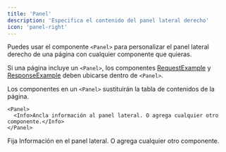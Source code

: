```yaml
---
title: 'Panel'
description: 'Especifica el contenido del panel lateral derecho'
icon: 'panel-right'
---
```


Puedes usar el componente `<Panel>` para personalizar el panel lateral derecho de una página con cualquier componente que quieras.

Si una página incluye un `<Panel>`, los componentes [RequestExample](/es/components/examples#request-example) y [ResponseExample](/es/components/examples#response-example) deben ubicarse dentro de `<Panel>`.

Los componentes en un `<Panel>` sustituirán la tabla de contenidos de la página.

```mdx
<Panel>
  <Info>Ancla información al panel lateral. O agrega cualquier otro componente.</Info>
</Panel>
```

<Panel>
  <Info>Fija Información en el panel lateral. O agrega cualquier otro componente.</Info>
</Panel>
